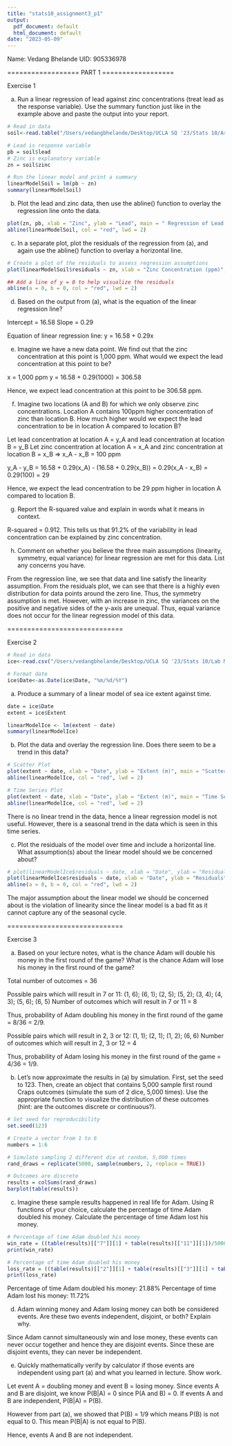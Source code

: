 ```yaml
---
title: "stats10_assignment3_p1"
output:
  pdf_document: default
  html_document: default
date: "2023-05-09"
---
```


Name: Vedang Bhelande
UID: 905336978

================== PART 1 ==================

Exercise 1

a) Run a linear regression of lead against zinc concentrations (treat lead as the response variable). Use the summary function just like in the example above and paste the output into your report.

```r
# Read in data
soil<-read.table("/Users/vedangbhelande/Desktop/UCLA SQ '23/Stats 10/Assignments/Assignment 3/soil_complete.txt", header = TRUE)

# Lead is response variable
pb = soil$lead
# Zinc is explanatory variable
zn = soil$zinc

# Run the linear model and print a summary
linearModelSoil = lm(pb ~ zn)
summary(linearModelSoil)
```

b) Plot the lead and zinc data, then use the abline() function to overlay the regression line onto the data.

```r
plot(zn, pb, xlab = "Zinc", ylab = "Lead", main = " Regression of Lead Concentration on Zinc Concentration (ppm)")
abline(linearModelSoil, col = "red", lwd = 2)
```

c) In a separate plot, plot the residuals of the regression from (a), and again use the abline() function to overlay a horizontal line.

```r
# Create a plot of the residuals to assess regression assumptions
plot(linearModelSoil$residuals ~ zn, xlab = "Zinc Concentration (ppm)", ylab = "Residuals", main = "Residuals Plot")

## Add a line of y = 0 to help visualize the residuals
abline(a = 0, b = 0, col = "red", lwd = 2)
```

d) Based on the output from (a), what is the equation of the linear regression line?

Intercept = 16.58
Slope = 0.29

Equation of linear regression line: y = 16.58 + 0.29x

e) Imagine we have a new data point. We find out that the zinc concentration at this point is 1,000 ppm. What would we expect the lead concentration at this point to be?

x = 1,000 ppm
y = 16.58 + 0.29(1000) = 306.58

Hence, we expect lead concentration at this point to be 306.58 ppm.

f) Imagine two locations (A and B) for which we only observe zinc concentrations. Location A contains 100ppm higher concentration of zinc than location B. How much higher would we expect the lead concentration to be in location A compared to location B?

Let lead concentration at location A = y_A and lead concentration at location B = y_B
Let zinc concentration at location A = x_A and zinc concentration at location B = x_B
=> x_A - x_B = 100 ppm

y_A - y_B = 16.58 + 0.29(x_A) - (16.58 + 0.29(x_B)) = 0.29(x_A - x_B)
          = 0.29(100) = 29
          
Hence, we expect the lead concentration to be 29 ppm higher in location A compared to location B.

g) Report the R-squared value and explain in words what it means in context.

R-squared = 0.912. This tells us that 91.2% of the variability in lead concentration can be explained by zinc concentration.

h) Comment on whether you believe the three main assumptions (linearity, symmetry, equal variance) for linear regression are met for this data. List any concerns you have.

From the regression line, we see that data and line satisfy the linearity assumption. From the residuals plot, we can see that there is a highly even distribution for data points around the zero line. Thus, the symmetry assumption is met. However, with an increase in zinc, the variances on the positive and negative sides of the y-axis are unequal. Thus, equal variance does not occur for the linear regression model of this data.

=============================

Exercise 2

```r
# Read in data
ice<-read.csv("/Users/vedangbhelande/Desktop/UCLA SQ '23/Stats 10/Lab Manuals + Code/Lab 3/sea_ice.csv", header = TRUE)

# Format date
ice$Date<-as.Date(ice$Date, "%m/%d/%Y")
```

a) Produce a summary of a linear model of sea ice extent against time.

```r
date = ice$Date
extent = ice$Extent

linearModelIce <- lm(extent ~ date)
summary(linearModelIce)
```

b) Plot the data and overlay the regression line. Does there seem to be a trend in this data?

```r
# Scatter Plot
plot(extent ~ date, xlab = "Date", ylab = "Extent (m)", main = "Scatter Plot")
abline(linearModelIce, col = "red", lwd = 2)
```

```r
# Time Series Plot
plot(extent ~ date, xlab = "Date", ylab = "Extent (m)", main = "Time Series Plot", type = 'l')
abline(linearModelIce, col = "red", lwd = 2)
```

There is no linear trend in the data, hence a linear regression model is not useful. However, there is a seasonal trend in the data which is seen in this time series.

c) Plot the residuals of the model over time and include a horizontal line. What assumption(s) about the linear model should we be concerned about?

```r
# plot(linearModelIce$residuals ~ date, xlab = "Date", ylab = "Residuals", main = "Residuals Plot")
plot(linearModelIce$residuals ~ date, xlab = "Date", ylab = "Residuals", main = "Residuals Plot", type = 'l')
abline(a = 0, b = 0, col = "red", lwd = 2)
```

The major assumption about the linear model we should be concerned about is the violation of linearity since the linear model is a bad fit as it cannot capture any of the seasonal cycle.

=============================

Exercise 3

a) Based on your lecture notes, what is the chance Adam will double his money in the first round of the game? What is the chance Adam will lose his money in the first round of the game?

Total number of outcomes = 36

Possible pairs which will result in 7 or 11: (1, 6); (6, 1); (2, 5); (5, 2); (3, 4); (4, 3); (5, 6); (6, 5)
Number of outcomes which will result in 7 or 11 = 8

Thus, probability of Adam doubling his money in the first round of the game = 8/36 = 2/9.

Possible pairs which will result in 2, 3 or 12: (1, 1); (2, 1); (1, 2); (6, 6)
Number of outcomes which will result in 2, 3 or 12 = 4

Thus, probability of Adam losing his money in the first round of the game = 4/36 = 1/9.

b) Let’s now approximate the results in (a) by simulation. First, set the seed to 123. Then, create an object that contains 5,000 sample first round Craps outcomes (simulate the sum of 2 dice, 5,000 times). Use the appropriate function to visualize the distribution of these outcomes (hint: are the outcomes discrete or continuous?).

```r
# Set seed for reproducibility
set.seed(123)

# Create a vector from 1 to 6
numbers = 1:6

# Simulate sampling 2 different die at random, 5,000 times
rand_draws = replicate(5000, sample(numbers, 2, replace = TRUE))

# Outcomes are discrete
results = colSums(rand_draws)
barplot(table(results))
```

c) Imagine these sample results happened in real life for Adam. Using R functions of your choice, calculate the percentage of time Adam doubled his money. Calculate the percentage of time Adam lost his money.

```r
# Percentage of time Adam doubled his money
win_rate = ((table(results)[["7"]][1] + table(results)[["11"]][1])/5000)*100
print(win_rate)

# Percentage of time Adam doubled his money
loss_rate = ((table(results)[["2"]][1] + table(results)[["3"]][1] + table(results)[["12"]][1])/5000)*100
print(loss_rate)
```
Percentage of time Adam doubled his money: 21.88%
Percentage of time Adam lost his money: 11.72%

d) Adam winning money and Adam losing money can both be considered events. Are these two events independent, disjoint, or both? Explain why.

Since Adam cannot simultaneously win and lose money, these events can never occur together and hence they are disjoint events. Since these are disjoint events, they can never be independent.

e) Quickly mathematically verify by calculator if those events are independent using part (a) and what you learned in lecture. Show work.

Let event A = doubling money and event B = losing money.
Since events A and B are disjoint, we know P(B|A) = 0 since P(A and B) = 0.
If events A and B are independent, P(B|A) = P(B).

However from part (a), we showed that P(B) = 1/9 which means P(B) is not equal to 0.
This mean P(B|A) is not equal to P(B).

Hence, events A and B are not independent.
